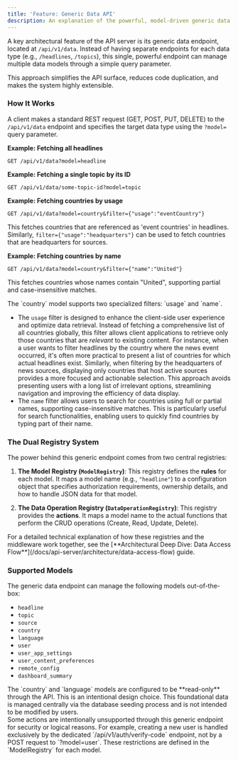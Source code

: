 ```yaml
---
title: 'Feature: Generic Data API'
description: An explanation of the powerful, model-driven generic data endpoint for managing all application content.
---
```



A key architectural feature of the API server is its generic data endpoint, located at `/api/v1/data`. Instead of having separate endpoints for each data type (e.g., `/headlines`, `/topics`), this single, powerful endpoint can manage multiple data models through a simple query parameter.

This approach simplifies the API surface, reduces code duplication, and makes the system highly extensible.

### How It Works

A client makes a standard REST request (GET, POST, PUT, DELETE) to the `/api/v1/data` endpoint and specifies the target data type using the `?model=` query parameter.

**Example: Fetching all headlines**
```http
GET /api/v1/data?model=headline
```

**Example: Fetching a single topic by its ID**
```http
GET /api/v1/data/some-topic-id?model=topic
```

**Example: Fetching countries by usage**
```http
GET /api/v1/data?model=country&filter={"usage":"eventCountry"}
```
This fetches countries that are referenced as 'event countries' in headlines. Similarly, `filter={"usage":"headquarters"}` can be used to fetch countries that are headquarters for sources.

**Example: Fetching countries by name**
```http
GET /api/v1/data?model=country&filter={"name":"United"}
```
This fetches countries whose names contain "United", supporting partial and case-insensitive matches.

<Aside type="note" title="Specialized Filters for Countries: 'usage' and 'name'">
The `country` model supports two specialized filters: `usage` and `name`.

-   The `usage` filter is designed to enhance the client-side user experience and optimize data retrieval. Instead of fetching a comprehensive list of all countries globally, this filter allows client applications to retrieve only those countries that are *relevant* to existing content. For instance, when a user wants to filter headlines by the country where the news event occurred, it's often more practical to present a list of countries for which actual headlines exist. Similarly, when filtering by the headquarters of news sources, displaying only countries that host active sources provides a more focused and actionable selection. This approach avoids presenting users with a long list of irrelevant options, streamlining navigation and improving the efficiency of data display.
-   The `name` filter allows users to search for countries using full or partial names, supporting case-insensitive matches. This is particularly useful for search functionalities, enabling users to quickly find countries by typing part of their name.
</Aside>

### The Dual Registry System

The power behind this generic endpoint comes from two central registries:

1.  **The Model Registry (`ModelRegistry`)**: This registry defines the **rules** for each model. It maps a model name (e.g., `"headline"`) to a configuration object that specifies authorization requirements, ownership details, and how to handle JSON data for that model.

2.  **The Data Operation Registry (`DataOperationRegistry`)**: This registry provides the **actions**. It maps a model name to the actual functions that perform the CRUD operations (Create, Read, Update, Delete).

<Aside type="tip">
For a detailed technical explanation of how these registries and the middleware work together, see the [**Architectural Deep Dive: Data Access Flow**](/docs/api-server/architecture/data-access-flow) guide.
</Aside>

### Supported Models

The generic data endpoint can manage the following models out-of-the-box:
-   `headline`
-   `topic`
-   `source`
-   `country`
-   `language`
-   `user`
-   `user_app_settings`
-   `user_content_preferences`
-   `remote_config`
-   `dashboard_summary`

<Aside type="caution" title="Read-Only Models">
The `country` and `language` models are configured to be **read-only** through the API. This is an intentional design choice. This foundational data is managed centrally via the database seeding process and is not intended to be modified by users.
</Aside>

<Aside type="note">
Some actions are intentionally unsupported through this generic endpoint for security or logical reasons. For example, creating a new user is handled exclusively by the dedicated `/api/v1/auth/verify-code` endpoint, not by a POST request to `?model=user`. These restrictions are defined in the `ModelRegistry` for each model.
</Aside>
